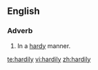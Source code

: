 ==English==
===Adverb===
{{en-adv}}
# In a [[hardy]] manner.

[[te:hardily]]
[[vi:hardily]]
[[zh:hardily]]